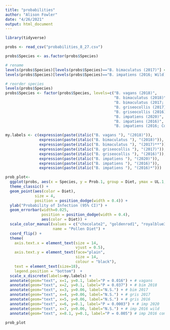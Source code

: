 ```yaml
---
title: "probabilities"
author: "Alison Fowler"
date: "4/26/2021"
output: html_document
---
```


```r
library(tidyverse)
```

```r
probs <- read_csv("probabilities_8_27.csv")

probs$Species <- as.factor(probs$Species)

# rename 
levels(probs$Species)[levels(probs$Species)=="B. bimaculatus (2017)"] <- "B. bimaculatus (2017; IMP-2)"
levels(probs$Species)[levels(probs$Species)=="B. impatiens (2016; Wild)"] <- "B. impatiens (2016)"

# reorder species 
levels(probs$Species)
probs$Species <- factor(probs$Species, levels=c("B. vagans (2018)",
                                                "B. bimaculatus (2018)",
                                                "B. bimaculatus (2017; IMP-2)",
                                                "B. griseocollis (2017)", 
                                                "B. griseocollis (2016)",
                                                "B. impatiens (2020)",
                                                "B. impatiens (2016)",
                                                "B. impatiens (2016; Commercial)"))

my.labels <- c(expression(paste(italic("B. vagans "), "(2018)")),
               expression(paste(italic("B. bimaculatus "), "(2018)")),
               expression(paste(italic("B. bimaculatus "), "(2017)**")),
               expression(paste(italic("B. griseocollis "), "(2017)")),
               expression(paste(italic("B. griseocollis "), "(2016)")),
               expression(paste(italic("B. impatiens "), "(2020)")),
               expression(paste(italic("B. impatiens "), "(2016)")),
               expression(paste(italic("B. impatiens "), "(2016)*")))
```

```r
prob_plot<-
  ggplot(probs, aes(x = Species, y = Prob.1, group = Diet, ymax = UL.1, ymin = LL.1)) + 
  theme_classic() +
  geom_point(aes(color = Diet),
             size = 4,
             position = position_dodge(width = 0.4)) + 
  ylab("Probability of Infection (95% CI)") + 
  geom_errorbar(width=0.025,
                position = position_dodge(width = 0.4),
                aes(color = Diet)) + 
  scale_color_manual(values = c("chocolate2", "goldenrod1", "royalblue3"),
                     name = "Pollen Diet") + 
  coord_flip() + 
  theme(
    axis.text.x = element_text(size = 14,
                               vjust = 0.5), 
    axis.text.y = element_text(face="plain",
                               size = 14,
                               colour = "black"),
    text = element_text(size=18),
    legend.position = "bottom")  +
  scale_x_discrete(labels=my.labels) + 
  annotate(geom="text", x=1, y=0.1, label="P = 0.016") + # vagans 
  annotate(geom="text", x=2, y=0.1, label="P = 0.037") + # bim 2018 
  annotate(geom="text", x=3, y=0.06, label="N.S.") + # bim 2017
  annotate(geom="text", x=4, y=0.06, label="N.S.") + # gris 2017
  annotate(geom="text", x=5, y=0.06, label="N.S.") + # gris 2016
  annotate(geom="text", x=6, y=0.1, label="P = 0.0003") + # imp 2020
  annotate(geom="text", x=7, y=0.06, label="N.S.") + # imp 2016 wild
  annotate(geom="text", x=8.1, y=0.1, label="P = 0.005") # imp 2016 comm  

prob_plot
```

